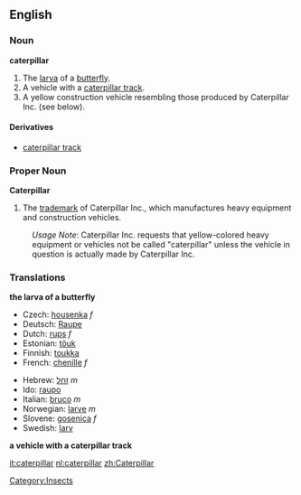 ==English==
===Noun===
{{wikipedia}}
'''caterpillar'''
#The [[larva]] of a [[butterfly]].
#A vehicle with a [[caterpillar track]].
#A yellow construction vehicle resembling those produced by Caterpillar Inc. (see below).

====Derivatives====
*[[caterpillar track]]

===Proper Noun===
{{wikipediapar|Caterpillar Inc.}}
'''Caterpillar'''
#The [[trademark]] of Caterpillar Inc., which manufactures heavy equipment and construction vehicles.
:''Usage Note'': Caterpillar Inc. requests that yellow-colored heavy equipment or vehicles not be called "caterpillar" unless the vehicle in question is actually made by Caterpillar Inc.

===Translations===
'''the larva of a butterfly'''
{{top}}
*Czech: [[housenka]] ''f''
*Deutsch: [[Raupe]] 
*Dutch: [[rups]] ''f''
*Estonian: [[tõuk]]
*Finnish: [[toukka]]
*French: [[chenille]] ''f''
{{mid}}
*Hebrew: [[זחל]] ''m''
*Ido: [[raupo]]
*Italian: [[bruco]] ''m''
*Norwegian: [[larve]] ''m''
*Slovene: [[gosenica]] ''f''
*Swedish: [[larv]]
{{bottom}}
'''a vehicle with a caterpillar track'''
{{top}}
{{mid}}
{{bottom}}

[[Category:Insects]]

[[it:caterpillar]]
[[nl:caterpillar]]
[[zh:Caterpillar]]